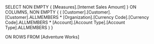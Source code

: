  SELECT 
	NON EMPTY {
         [Measures].[Internet Sales Amount] 
        } 
    ON COLUMNS, 
    NON EMPTY { 
            (
                [Customer].[Customer].[Customer].ALLMEMBERS 
            * [Organization].[Currency Code].[Currency Code].ALLMEMBERS 
            * [Account].[Account Type].[Account Type].ALLMEMBERS ) 
        } 

ON ROWS FROM [Adventure Works] 